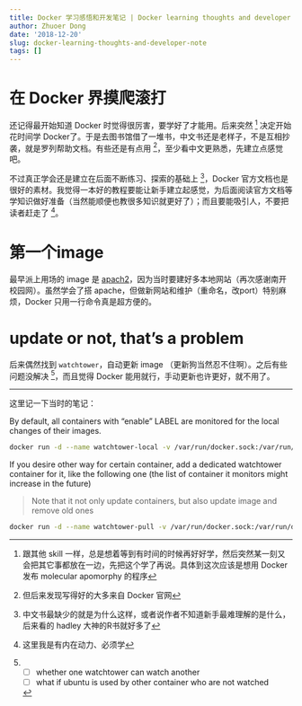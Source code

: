 ```yaml
---
title: Docker 学习感悟和开发笔记 | Docker learning thoughts and developer note
author: Zhuoer Dong
date: '2018-12-20'
slug: docker-learning-thoughts-and-developer-note
tags: []
---
```



# 在 Docker 界摸爬滚打

还记得最开始知道 Docker 时觉得很厉害，要学好了才能用。后来突然 ^[跟其他 skill 一样，总是想着等到有时间的时候再好好学，然后突然某一刻又会把其它事都放在一边，先把这个学了再说。具体到这次应该是想用 Docker 发布 molecular apomorphy 的程序] 决定开始花时间学 Docker了。于是去图书馆借了一堆书，中文书还是老样子，不是互相抄袭，就是罗列帮助文档。有些还是有点用 ^[但后来发现写得好的大多来自 Docker 官网]，至少看中文更熟悉，先建立点感觉吧。

不过真正学会还是建立在后面不断练习、探索的基础上 ^[中文书最缺少的就是为什么这样，或者说作者不知道新手最难理解的是什么，后来看的 hadley 大神的R书就好多了]，Docker 官方文档也是很好的素材。我觉得一本好的教程要能让新手建立起感觉，为后面阅读官方文档等学知识做好准备（当然能顺便也教很多知识就更好了）；而且要能吸引人，不要把读者赶走了 ^[这里我是有内在动力、必须学]。


# 第一个image

最早派上用场的 image 是 [apach2](https://bitbucket.org/EdBoraas/apache-docker/src/ab0f232046ff392bb11ec190c25ac1a0688f5ae6/apache/README.md?at=master&fileviewer=file-view-default)，因为当时要建好多本地网站（再次感谢南开校园网）。虽然学会了搭 apache，但做新网站和维护（重命名，改port）特别麻烦，Docker 只用一行命令真是超方便的。


# update or not, that's a problem

后来偶然找到 `watchtower`，自动更新 image （更新狗当然忍不住啊）。之后有些问题没解决 [^unsolved]，而且觉得 Docker 能用就行，手动更新也许更好，就不用了。

[^unsolved]:
    - [ ] whether one watchtower can watch another
    - [ ] what if ubuntu is used by other container who are not watched

---------------

这里记一下当时的笔记：

By default, all containers with  "enable" LABEL are monitored for the local changes of their images.

```bash
docker run -d --name watchtower-local -v /var/run/docker.sock:/var/run/docker.sock v2tec/watchtower --no-pull --label-enable --cleanup
```

If you desire other way for certain container, add a dedicated watchtower container for it,
like the following one (the list of container it monitors might increase in the future)

> Note that it not only update containers, but also update image and remove old ones

```bash
docker run -d --name watchtower-pull -v /var/run/docker.sock:/var/run/docker.sock v2tec/watchtower watchtower-local ubuntu0 centos0 --cleanup
```

